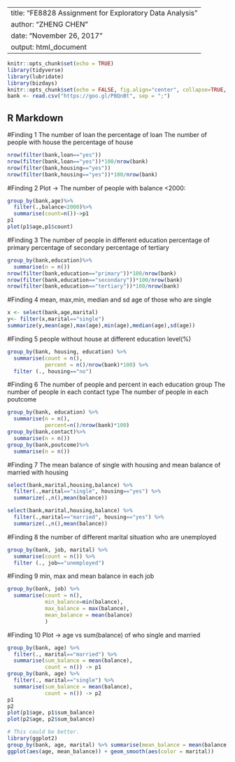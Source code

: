 ---------
title: "FE8828 Assignment for Exploratory Data Analysis"
author: "ZHENG CHEN"
date: "November 26, 2017"
output: html_document
---------

```{r setup, include=FALSE}
knitr::opts_chunk$set(echo = TRUE)
library(tidyverse)
library(lubridate)
library(bizdays)
knitr::opts_chunk$set(echo = FALSE, fig.align="center", collapse=TRUE, cache=TRUE)
bank <- read.csv("https://goo.gl/PBQnBt", sep = ";") 
```

## R Markdown

#Finding 1
The number of loan 
the percentage of loan
The number of people with house
the percentage of house

```{r finding1, echo=TRUE}
nrow(filter(bank,loan=="yes")) 
nrow(filter(bank,loan=="yes"))*100/nrow(bank)
nrow(filter(bank,housing=="yes"))
nrow(filter(bank,housing=="yes"))*100/nrow(bank)
```

#Finding 2
Plot -> The number of people with balance <2000:

```{r finding2, echo=TRUE}
group_by(bank,age)%>%
  filter(.,balance<2000)%>%
  summarise(count=n())->p1
p1
plot(p1$age,p1$count)

```

#Finding 3
The number of people in different education 
percentage of primary
percentage of secondary
percentage of tertiary

```{r finding3, echo=TRUE}
group_by(bank,education)%>% 
  summarise(n = n())
nrow(filter(bank,education=="primary"))*100/nrow(bank)
nrow(filter(bank,education=="secondary"))*100/nrow(bank)
nrow(filter(bank,education=="tertiary"))*100/nrow(bank)
```
#Finding 4
mean, max,min, median and sd age of those who are single

```{r finding4,echo=TRUE}
x <- select(bank,age,marital)
y<- filter(x,marital=="single")
summarize(y,mean(age),max(age),min(age),median(age),sd(age))

```

#Finding 5
people without house at different education level(%)

```{r finding5, echo=TRUE}
group_by(bank, housing, education) %>%
  summarise(count = n(),
            percent = n()/nrow(bank)*100) %>%
  filter (., housing=="no")
```

#Finding 6
The number of people and percent in each education group
The number of people in each contact type
The number of people in each poutcome
```{r finding6, echo=TRUE}
group_by(bank, education) %>% 
  summarise(n = n(),
            percent=n()/nrow(bank)*100)
group_by(bank,contact)%>% 
  summarise(n = n())
group_by(bank,poutcome)%>% 
  summarise(n = n())
```

#Finding 7
The mean balance of single with housing and  mean balance of married with housing

```{r finding7, echo=TRUE}
select(bank,marital,housing,balance) %>%
  filter(.,marital=="single", housing=="yes") %>%
  summarize(.,n(),mean(balance))

select(bank,marital,housing,balance) %>%
  filter(.,marital=="married", housing=="yes") %>%
  summarize(.,n(),mean(balance)) 
```

#Finding 8
the number of different marital situation who are unemployed


```{r finding8,echo=TRUE}
group_by(bank, job, marital) %>%
  summarise(count = n()) %>%
  filter (., job=="unemployed")
```

#Finding 9
min, max and mean balance in each job
```{r finding9, echo=TRUE}
group_by(bank, job) %>%
  summarise(count = n(),
            min_balance=min(balance),
            max_balance = max(balance),
            mean_balance = mean(balance)
            )
```


#Finding 10
Plot -> age vs sum(balance) of who single and married

```{r finding10, echo=TRUE}
group_by(bank, age) %>%
  filter(., marital=="married") %>%
  summarise(sum_balance = mean(balance),
            count = n()) -> p1
group_by(bank, age) %>%
  filter(., marital=="single") %>%
  summarise(sum_balance = mean(balance),
            count = n()) -> p2
p1
p2
plot(p1$age, p1$sum_balance)
plot(p2$age, p2$sum_balance)

# This could be better.
library(ggplot2)
group_by(bank, age, marital) %>% summarise(mean_balance = mean(balance)) %>%
ggplot(aes(age, mean_balance)) + geom_smooth(aes(color = marital))

```

